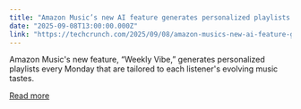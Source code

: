 ```yaml
---
title: "Amazon Music’s new AI feature generates personalized playlists every Monday"
date: "2025-09-08T13:00:00.000Z"
link: "https://techcrunch.com/2025/09/08/amazon-musics-new-ai-feature-generates-personalized-playlists-every-monday/"
---
```


Amazon Music's new feature, “Weekly Vibe,” generates personalized playlists every Monday that are tailored to each listener's evolving music tastes. 

[Read more](https://techcrunch.com/2025/09/08/amazon-musics-new-ai-feature-generates-personalized-playlists-every-monday/)

